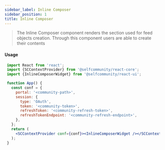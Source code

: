 ```yaml
---
sidebar_label: Inline Composer
sidebar_position: 1
title: Inline Composer
---
```


> The Inline Composer component renders the section used for feed objects creation.
Through this component users are able to create their contents



<Logged><InlineComposerWidget/></Logged>

#### Usage

```jsx
 import React from 'react';
 import {SCContextProvider} from '@selfcommunity/react-core';
 import {InlineComposerWidget} from '@selfcommunity/react-ui';

 function App() {
   const conf = {
     portal: '<community-path>',
     session: {
       type: 'OAuth',
       token: '<community-token>',
       refreshToken: '<community-refresh-token>',
       refreshTokenEndpoint: '<community-refresh-endpoint>',
     },
   };
   return (
     <SCContextProvider conf={conf}><InlineComposerWidget /></SCContextProvider>
   );
 }
```